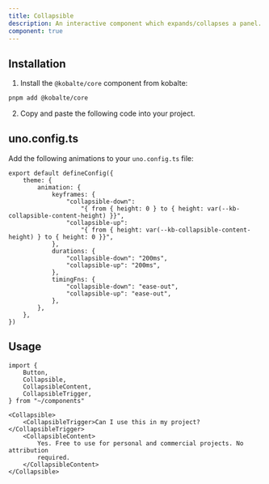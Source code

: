 ```yaml
---
title: Collapsible
description: An interactive component which expands/collapses a panel.
component: true
---
```


<ComponentExample src="/src/components/examples/collapsible/demo.tsx">
	<CollapsibleDemo />
</ComponentExample>

## Installation

1. Install the `@kobalte/core` component from kobalte:

```bash
pnpm add @kobalte/core
```

2. Copy and paste the following code into your project.

<ComponentSource src="/src/components/ui/collapsible.tsx" />

## uno.config.ts

Add the following animations to your `uno.config.ts` file:

```tsx title="uno.config.ts" {3-18}
export default defineConfig({
	theme: {
		animation: {
			keyframes: {
				"collapsible-down":
					"{ from { height: 0 } to { height: var(--kb-collapsible-content-height) }}",
				"collapsible-up":
					"{ from { height: var(--kb-collapsible-content-height) } to { height: 0 }}",
			},
			durations: {
				"collapsible-down": "200ms",
				"collapsible-up": "200ms",
			},
			timingFns: {
				"collapsible-down": "ease-out",
				"collapsible-up": "ease-out",
			},
		},
	},
})
```

## Usage

```tsx
import {
	Button,
	Collapsible,
	CollapsibleContent,
	CollapsibleTrigger,
} from "~/components"
```

```tsx
<Collapsible>
	<CollapsibleTrigger>Can I use this in my project?</CollapsibleTrigger>
	<CollapsibleContent>
		Yes. Free to use for personal and commercial projects. No attribution
		required.
	</CollapsibleContent>
</Collapsible>
```
